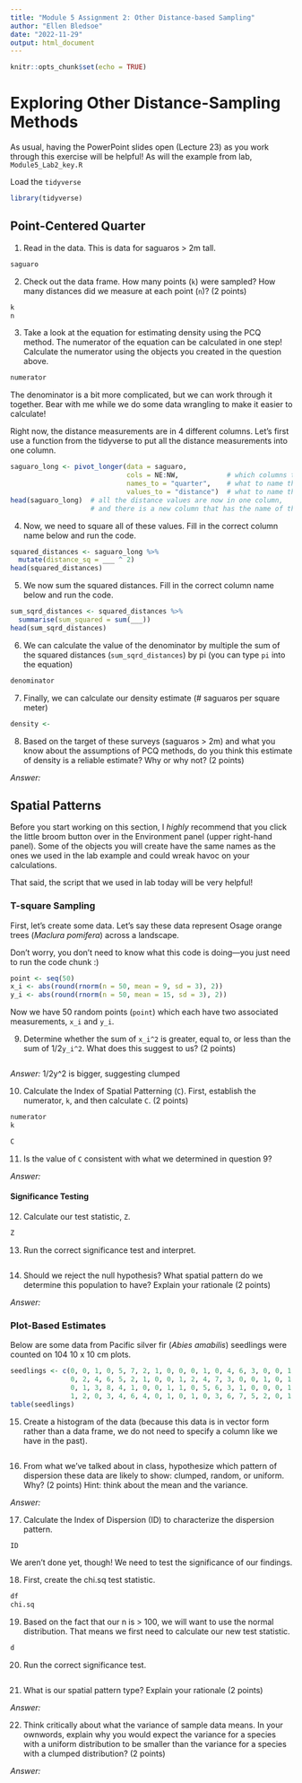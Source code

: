 ```yaml
---
title: "Module 5 Assignment 2: Other Distance-based Sampling"
author: "Ellen Bledsoe"
date: "2022-11-29"
output: html_document
---
```


```r
knitr::opts_chunk$set(echo = TRUE)
```

# Exploring Other Distance-Sampling Methods

As usual, having the PowerPoint slides open (Lecture 23) as you work through this exercise will be helpful! As will the example from lab, `Module5_Lab2_key.R`

Load the `tidyverse`

```r
library(tidyverse)
```

## Point-Centered Quarter

1.  Read in the data. This is data for saguaros \> 2m tall.

```r
saguaro
```

2.  Check out the data frame. How many points (`k`) were sampled? How many distances did we measure at each point (`n`)? (2 points)

```r
k 
n 
```

3.  Take a look at the equation for estimating density using the PCQ method. The numerator of the equation can be calculated in one step! Calculate the numerator using the objects you created in the question above.

```r
numerator 
```

The denominator is a bit more complicated, but we can work through it together. Bear with me while we do some data wrangling to make it easier to calculate!

Right now, the distance measurements are in 4 different columns. Let's first use a function from the tidyverse to put all the distance measurements into one column.

```r
saguaro_long <- pivot_longer(data = saguaro,
                             cols = NE:NW,            # which columns to include in our "pivot"
                             names_to = "quarter",    # what to name the column with the previous column names
                             values_to = "distance")  # what to name the new column with the values that were in the previous columns
head(saguaro_long)  # all the distance values are now in one column, 
                    # and there is a new column that has the name of the quarter, which were previously column names
```

4.  Now, we need to square all of these values. Fill in the correct column name below and run the code.

```r
squared_distances <- saguaro_long %>% 
  mutate(distance_sq = ___ ^ 2) 
head(squared_distances)
```

5.  We now sum the squared distances. Fill in the correct column name below and run the code.

```r
sum_sqrd_distances <- squared_distances %>% 
  summarise(sum_squared = sum(___))
head(sum_sqrd_distances)
```

6.  We can calculate the value of the denominator by multiple the sum of the squared distances (`sum_sqrd_distances`) by pi (you can type `pi` into the equation)

```r
denominator 
```

7.  Finally, we can calculate our density estimate (\# saguaros per square meter)

```r
density <- 
```

8.  Based on the target of these surveys (saguaros \> 2m) and what you know about the assumptions of PCQ methods, do you think this estimate of density is a reliable estimate? Why or why not? (2 points)

*Answer:*

## Spatial Patterns

Before you start working on this section, I *highly* recommend that you click the little broom button over in the Environment panel (upper right-hand panel). Some of the objects you will create have the same names as the ones we used in the lab example and could wreak havoc on your calculations.

That said, the script that we used in lab today will be very helpful!

### T-square Sampling

First, let's create some data. Let's say these data represent Osage orange trees (*Maclura pomifera*) across a landscape.

Don't worry, you don't need to know what this code is doing---you just need to run the code chunk :)

```r
point <- seq(50)
x_i <- abs(round(rnorm(n = 50, mean = 9, sd = 3), 2))
y_i <- abs(round(rnorm(n = 50, mean = 15, sd = 3), 2))
```

Now we have 50 random points (`point`) which each have two associated measurements, `x_i` and `y_i`.

9.  Determine whether the sum of `x_i^2` is greater, equal to, or less than the sum of 1/2`y_i^2`. What does this suggest to us? (2 points)

```r

```

*Answer:* 1/2y\^2 is bigger, suggesting clumped

10. Calculate the Index of Spatial Patterning (`C`). First, establish the numerator, `k`, and then calculate `C`. (2 points)

```r
numerator 
k 

C
```

11. Is the value of `C` consistent with what we determined in question 9?

*Answer:*

#### Significance Testing

12. Calculate our test statistic, `Z`.

```r
Z 
```

13. Run the correct significance test and interpret.

```r

```

14. Should we reject the null hypothesis? What spatial pattern do we determine this population to have? Explain your rationale (2 points)

*Answer:*

### Plot-Based Estimates

Below are some data from Pacific silver fir (*Abies amabilis*) seedlings were counted on 104 10 x 10 cm plots.

```r
seedlings <- c(0, 0, 1, 0, 5, 7, 2, 1, 0, 0, 0, 1, 0, 4, 6, 3, 0, 0, 1, 1, 0, 0, 0, 2, 5, 8, 
               0, 2, 4, 6, 5, 2, 1, 0, 0, 1, 2, 4, 7, 3, 0, 0, 1, 0, 1, 0, 3, 6, 5, 2, 0, 0, 
               0, 1, 3, 8, 4, 1, 0, 0, 1, 1, 0, 5, 6, 3, 1, 0, 0, 0, 1, 0, 1, 4, 7, 4, 2, 0, 
               1, 2, 0, 3, 4, 6, 4, 0, 1, 0, 1, 0, 3, 6, 7, 5, 2, 0, 1, 0, 0, 0, 2, 3, 7, 4) 
table(seedlings)
```

15. Create a histogram of the data (because this data is in vector form rather than a data frame, we do not need to specify a column like we have in the past).

```r

```

16. From what we've talked about in class, hypothesize which pattern of dispersion these data are likely to show: clumped, random, or uniform. Why? (2 points) Hint: think about the mean and the variance.

*Answer:*

17. Calculate the Index of Dispersion (ID) to characterize the dispersion pattern.

```r
ID 
```

We aren't done yet, though! We need to test the significance of our findings.

18. First, create the chi.sq test statistic.

```r
df 
chi.sq 
```

19. Based on the fact that our n is \> 100, we will want to use the normal distribution. That means we first need to calculate our new test statistic.

```r
d 
```

20. Run the correct significance test.

```r

```

21. What is our spatial pattern type? Explain your rationale (2 points)

*Answer:*

22. Think critically about what the variance of sample data means. In your ownwords, explain why you would expect the variance for a species with a uniform distribution to be smaller than the variance for a species with a clumped distribution? (2 points)

*Answer:*
